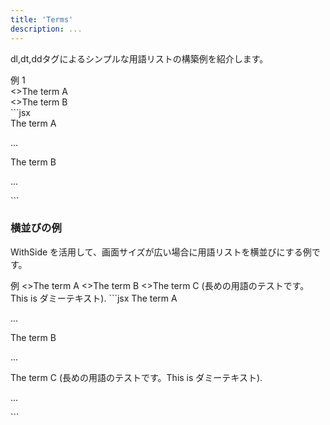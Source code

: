 ```yaml
---
title: 'Terms'
description: ...
---
```



dl,dt,ddタグによるシンプルな用語リストの構築例を紹介します。


<Preview>
	<PreviewTitle>例 1</PreviewTitle>
	<PreviewArea resize p={20}>
		<Stack tag='dl' gap='40'>
			<div>
				<Text tag='dt' fw='bold' bd='l' pl='em4'>
					<>The term A</>
				</Text>
				<Lism tag='dd' mbs='5' pl='em8'>
					<DammyText />
				</Lism>
			</div>
			<div>
				<Text tag='dt' fw='bold' bd='l' pl='em4'>
					<>The term B</>
				</Text>
				<Lism tag='dd' mbs='5' pl='em8'>
					<DammyText length="l" />
				</Lism>
			</div>
		</Stack>
	</PreviewArea>
	<PreviewCode>
		```jsx
		<Stack tag='dl' gap='40'>
			<div>
				<Text tag='dt' fw='bold' bd='l' pl='em4'>
					The term A
				</Text>
				<Lism tag='dd' mbs='5' pl='em8'>
					<p>...</p>
				</Lism>
			</div>
			<div>
				<Text tag='dt' fw='bold' bd='l' pl='em4'>
					The term B
				</Text>
				<Lism tag='dd' mbs='5' pl='em8'>
					<p>...</p>
				</Lism>
			</div>
		</Stack>
		```
	</PreviewCode>
</Preview>


### 横並びの例

WithSide を活用して、画面サイズが広い場合に用語リストを横並びにする例です。

<Preview>
	<PreviewTitle>例</PreviewTitle>
	<PreviewArea resize p={20}>
		<Stack tag='dl' gap='40'>
			<WithSide sideW='10rem' mainMinW='16rem' >
				<Text isSide tag='dt' fw='bold'>
					<>The term A</>
				</Text>
				<Lism tag='dd' pl='em8'>
					<DammyText />
				</Lism>
			</WithSide>
			<WithSide sideW='10rem' mainMinW='16rem' >
				<Text isSide tag='dt' fw='bold'>
					<>The term B</>
				</Text>
				<Lism tag='dd' pl='em8'>
					<DammyText length='m' />
				</Lism>
			</WithSide>
			<WithSide sideW='10rem' mainMinW='16rem' >
				<Text isSide tag='dt' fw='bold'>
					<>The term C (長めの用語のテストです。This is ダミーテキスト).</>
				</Text>
				<Lism tag='dd' pl='em8'>
					<DammyText length="l" />
				</Lism>
			</WithSide>
		</Stack>
	</PreviewArea>
	<PreviewCode>
		```jsx
		<Stack tag='dl' gap='40'>
			<WithSide sideW='10rem' mainMinW='16rem' >
				<Text isSide tag='dt' fw='bold'>
					The term A
				</Text>
				<Lism tag='dd' pl='em8'>
					<p>...</p>
				</Lism>
			</WithSide>
			<WithSide sideW='10rem' mainMinW='16rem' >
				<Text isSide tag='dt' fw='bold'>
					The term B
				</Text>
				<Lism tag='dd' pl='em8'>
					<p>...</p>
				</Lism>
			</WithSide>
			<WithSide sideW='10rem' mainMinW='16rem' >
				<Text isSide tag='dt' fw='bold'>
					The term C (長めの用語のテストです。This is ダミーテキスト).
				</Text>
				<Lism tag='dd' pl='em8'>
					<p>...</p>
				</Lism>
			</WithSide>
		</Stack>
		```
	</PreviewCode>
</Preview>
